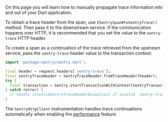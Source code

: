 On this page you will learn how to manually propagate trace information into and out of your Dart application.

To obtain a trace header from the span, use `ISentrySpan#toSentryTrace()` method. Then pass it to the downstream service. If the communication happens over HTTP, it is recommended that you set the value to the `sentry-trace` HTTP header.

To create a span as a continuation of the trace retrieved from the upstream service, pass the `sentry-trace` header value to the transaction context:

```dart
import 'package:sentry/sentry.dart';

final header = request.headers['sentry-trace'];
final sentryTraceHeader = SentryTraceHeader.fromTraceHeader(header);
try {
  final transaction = Sentry.startTransactionWithContext(SentryTransactionContext.fromSentryTrace('name', 'operation', sentryTraceHeader));
} catch (error) {
  // handle [InvalidSentryTraceHeaderException] if invalid `sentry-trace` header.
}
```

<Alert>

The `SentryHttpClient` instrumentation handles trace continuations automatically when enabling the [performance](/platforms/dart/performance/) feature.

</Alert>
